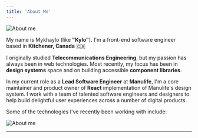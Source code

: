 ```yaml
---
title: 'About Me'
---
```


<div className="flex items-center justify-between">
  <div className="lg:pr-8">
    <div className="lg:hidden min-h-48">
      <Image src="/assets/hammock-wide.jpg" alt="About me" width={1200} height={360} priority />
    </div>

My name is <span className="accent font-extrabold">Mykhaylo</span> (like **"Kylo"**). I'm a front-end software engineer based in **Kitchener, Canada** 🇨🇦

I originally studied **Telecommunications Engineering**, but my passion has always been in web technologies. Most recently, my focus has been in **design systems** space and on building accessible **component libraries**.

In my current role as a **Lead Software Engineer** at **Manulife**, I'm a core maintainer and product owner of **React** implementation of Manulife's design system.
I work with a team of talented software engineers and designers to help build delightful user experiences across a number of digital products.

Some of the technologies I've recently been working with include:

<Technologies />

  </div>
  <div className="hidden flex-shrink-0 lg:inline-flex sm:w-52 lg:w-56">
    <Image src="/assets/hammock.jpg" alt="About me" width={540} height={960} priority />
  </div>
</div>

<hr />
